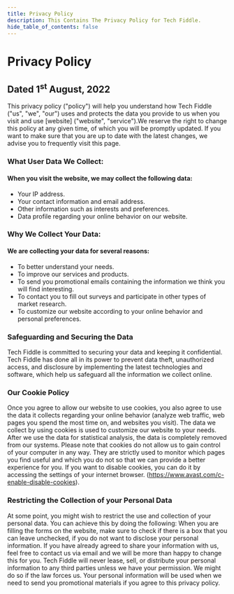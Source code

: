 ```yaml
---
title: Privacy Policy
description: This Contains The Privacy Policy for Tech Fiddle.
hide_table_of_contents: false
---
```


# Privacy Policy

## Dated 1<sup>st</sup> August, 2022

This privacy policy ("policy") will help you understand how Tech Fiddle ("us", "we", "our") uses and protects the data you provide to us when you visit and use [website] ("website", "service").We reserve the right to change this policy at any given time, of which you will be promptly updated. If you want to make sure that you are up to date with the latest changes, we advise you to frequently visit this page.

### What User Data We Collect:

#### When you visit the website, we may collect the following data:

- Your IP address.
- Your contact information and email address.
- Other information such as interests and preferences.
- Data profile regarding your online behavior on our website.

### Why We Collect Your Data:

#### We are collecting your data for several reasons:

- To better understand your needs.
- To improve our services and products.
- To send you promotional emails containing the information we think you will find interesting.
- To contact you to fill out surveys and participate in other types of market research.
- To customize our website according to your online behavior and personal preferences.

### Safeguarding and Securing the Data

Tech Fiddle is committed to securing your data and keeping it confidential. Tech Fiddle has done all in its power to prevent data theft, unauthorized access, and disclosure by implementing the latest technologies and software, which help us safeguard all the information we collect online.

### Our Cookie Policy

Once you agree to allow our website to use cookies, you also agree to use the data it collects regarding your online behavior (analyze web traffic, web pages you spend the most time on, and websites you visit).
The data we collect by using cookies is used to customize our website to your needs. After we use the data for statistical analysis, the data is completely removed from our systems.
Please note that cookies do not allow us to gain control of your computer in any way. They are strictly used to monitor which pages you find useful and which you do not so that we can provide a better experience for you.
If you want to disable cookies, you can do it by accessing the settings of your internet browser. (https://www.avast.com/c-enable-disable-cookies).

### Restricting the Collection of your Personal Data

At some point, you might wish to restrict the use and collection of your personal data. You can achieve this by doing the following:
When you are filling the forms on the website, make sure to check if there is a box that you can leave unchecked, if you do not want to disclose your personal information.
If you have already agreed to share your information with us, feel free to contact us via email and we will be more than happy to change this for you.
Tech Fiddle will never lease, sell, or distribute your personal information to any third parties unless we have your permission. We might do so if the law forces us. Your personal information will be used when we need to send you promotional materials if you agree to this privacy policy.

